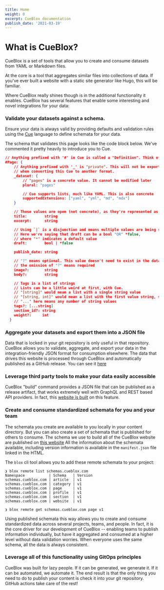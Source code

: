 ```yaml
---
title: Home
weight: 0
excerpt: CueBlox documentation
publish_date: '2021-03-19'
---
```


# What is CueBlox?

CueBlox is a set of tools that allow you to create and consume datasets from YAML or Markdown files.

At the core is a tool that aggregates similar files into collections of data. If you've ever built a website with a static site generator like Hugo, this will be familiar.

Where CueBlox really shines though is in the additional functionality it enables. CueBlox has several features that enable some interesting and novel integrations for your data:

### Validate your datasets against a schema.

Ensure your data is always valid by providing defaults and validation rules using the [Cue](https://cuelang.org) language to define schemata for your data.

The schema that validates this page looks like the code block below. We've commented it pretty heavily to introduce you to Cue.

```json
// Anything prefixed with '#' in Cue is called a "Definition". Think of it like a struct.
#Page: {
    // Anything prefixed with '_' is "private". This will not be exported
    // when converting this Cue to another format.
  	_dataset: {
        // "pages" is a concrete value. It cannot be modified later
  		plural: "pages"

        // Cue supports lists, much like YAML. This is also concrete
  		supportedExtensions: ["yaml", "yml", "md", "mdx"]
  	}

    // These values are open (not concrete), as they're represented as types
  	title:        string
  	excerpt:      string

    // Using `|` is a disjunction and means multiple values are being supported.
    // Here we're saying that draft can be a bool "OR" *false,
    // where "*" indicates a default value
  	draft:        bool | *false

  	publish_date: string

    // "?" means optional. This value doesn't need to exist in the data
    // the omission of "?" means required
  	image?:       string
  	body?:        string

    // Tags is a list of strings
    // Lists can be a little weird at first, with Cue.
    // "[string]" would mean a list with a single string value
    // "[string, int]" would mean a list with the first value string, second value int
    // "..." here means any number of string values
  	tags?: [...string]
  	section_id?: string
  	weight?:     int
  }
```

### Aggregate your datasets and export them into a JSON file

Data that is locked in your git repository is only useful in that repository. CueBlox allows you to validate, aggregate, and export your data in the integration-friendly JSON format for consumption elsewhere. The data that drives this website is processed through CueBlox and automatically published as a GitHub release. You can see it [here](https://github.com/cueblox/blox/releases/tag/blox)

### Leverage third party tools to make your data easily accessible

CueBlox "build" command provides a JSON file that can be published as a release artifact, that works extremely well with GraphQL and REST based API providers. In fact, this [website is built](https://github.com/cueblox/blox/dogfood/) on this feature.

### Create and consume standardized schemata for you and your team

The schemata you create are available to you locally in your content directory. But you can also create a set of schemata that is published for others to consume. The schema we use to build all of the CueBlox website are published on [this website](https://schemas.cueblox.com/) All the information about the schemata available, including version information is available in the `manifest.json` file linked in the HTML.

The `blox` cli tool allows you to add these remote schemata to your project:

```
❯ blox remote list schemas.cueblox.com
Namespace           | Schema   | Version
schemas.cueblox.com | article  | v1
schemas.cueblox.com | category | v1
schemas.cueblox.com | page     | v1
schemas.cueblox.com | profile  | v1
schemas.cueblox.com | section  | v1
schemas.cueblox.com | website  | v1

❯ blox remote get schemas.cueblox.com page v1
```

Using published schemata this way allows you to create and consume standardized data across several projects, teams, and people. In fact, it is the core driver for our development of CueBlox -- enabling teams to publish information individually, but have it aggregated and consumed at a higher level without data validation worries. When everyone uses the same schema, all the data is always consistent.

### Leverage all of this functionality using GitOps principles

CueBlox was built for lazy people. If it can be generated, we generate it. If it can be automated, we automate it. The end result is that the only thing you need to do to publish your content is check it into your git repository. GitHub actions take care of the rest!
